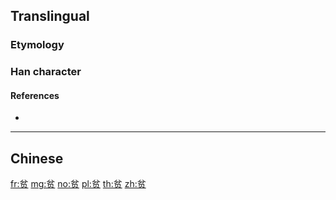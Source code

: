 {{character info/new}}
{{also|貧}}
==Translingual==

===Etymology===
{{Han simp|貧|f=貝|t=贝}}

===Han character===
{{Han char|rn=154|rad=贝|as=04|sn=8|four=|canj=CSHO|ids=⿱分贝}}

====References====
* {{Han ref|kx=1213.211|hdz=63628.020|uh=8D2B}}

----

==Chinese==
{{zh-see|貧}}

[[fr:贫]]
[[mg:贫]]
[[no:贫]]
[[pl:贫]]
[[th:贫]]
[[zh:贫]]